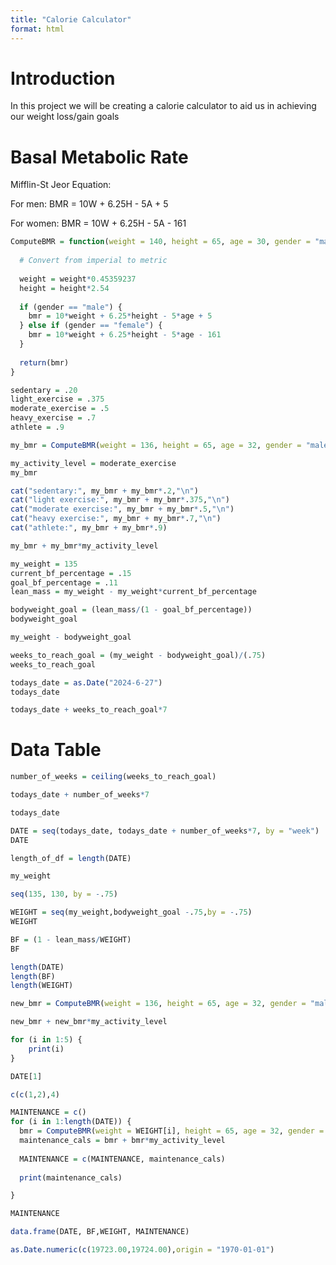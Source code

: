 ```yaml
---
title: "Calorie Calculator"
format: html
---
```


# Introduction

In this project we will be creating a calorie calculator to aid us in achieving our weight loss/gain goals

# Basal Metabolic Rate

Mifflin-St Jeor Equation:

For men:
BMR = 10W + 6.25H - 5A + 5

For women:
BMR = 10W + 6.25H - 5A - 161

```r
ComputeBMR = function(weight = 140, height = 65, age = 30, gender = "male") {
  
  # Convert from imperial to metric
  
  weight = weight*0.45359237
  height = height*2.54
    
  if (gender == "male") {
    bmr = 10*weight + 6.25*height - 5*age + 5
  } else if (gender == "female") {
    bmr = 10*weight + 6.25*height - 5*age - 161
  }
  
  return(bmr)
}
```

```r
sedentary = .20
light_exercise = .375
moderate_exercise = .5
heavy_exercise = .7
athlete = .9
```


```r
my_bmr = ComputeBMR(weight = 136, height = 65, age = 32, gender = "male")

my_activity_level = moderate_exercise
my_bmr
```

```r
cat("sedentary:", my_bmr + my_bmr*.2,"\n")
cat("light exercise:", my_bmr + my_bmr*.375,"\n")
cat("moderate exercise:", my_bmr + my_bmr*.5,"\n")
cat("heavy exercise:", my_bmr + my_bmr*.7,"\n")
cat("athlete:", my_bmr + my_bmr*.9)
```


```r
my_bmr + my_bmr*my_activity_level
```

```r
my_weight = 135
current_bf_percentage = .15
goal_bf_percentage = .11
lean_mass = my_weight - my_weight*current_bf_percentage
```



```r
bodyweight_goal = (lean_mass/(1 - goal_bf_percentage))
bodyweight_goal
```

```r
my_weight - bodyweight_goal
```

```r
weeks_to_reach_goal = (my_weight - bodyweight_goal)/(.75)
weeks_to_reach_goal
```

```r
todays_date = as.Date("2024-6-27")
todays_date
```

```r
todays_date + weeks_to_reach_goal*7
```

# Data Table

```r
number_of_weeks = ceiling(weeks_to_reach_goal)
```

```r
todays_date + number_of_weeks*7
```

```r
todays_date
```

```r
DATE = seq(todays_date, todays_date + number_of_weeks*7, by = "week")
DATE

```

```r
length_of_df = length(DATE)
```

```r
my_weight
```

```r
seq(135, 130, by = -.75)
```

```r
WEIGHT = seq(my_weight,bodyweight_goal -.75,by = -.75)
WEIGHT
```

```r
BF = (1 - lean_mass/WEIGHT)
BF
```

```r
length(DATE)
length(BF)
length(WEIGHT)
```

```r
new_bmr = ComputeBMR(weight = 136, height = 65, age = 32, gender = "male")
```

```r
new_bmr + new_bmr*my_activity_level
```

```r
for (i in 1:5) {
    print(i)
}
```

```r
DATE[1]
```

```r
c(c(1,2),4)
```



```r

MAINTENANCE = c()
for (i in 1:length(DATE)) {
  bmr = ComputeBMR(weight = WEIGHT[i], height = 65, age = 32, gender = "male")
  maintenance_cals = bmr + bmr*my_activity_level
  
  MAINTENANCE = c(MAINTENANCE, maintenance_cals)
  
  print(maintenance_cals)

}

MAINTENANCE
```


```r
data.frame(DATE, BF,WEIGHT, MAINTENANCE)
```


```r
as.Date.numeric(c(19723.00,19724.00),origin = "1970-01-01")
```


